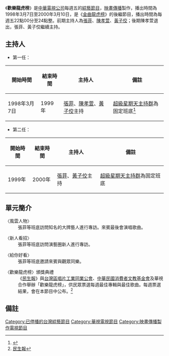 {{Infobox television
| 名稱 = 歡樂龍虎榜<br>Happy 9
| 圖片 = 
| 圖說 = 歡樂龍虎榜
| 分類 = [[娛樂|娛樂]]、[[綜藝節目|綜藝節目]]
| 國家 = {{TWN}}
| 語言 = [[閩南語|閩南語]]、[[國語|國語]]
| 主持 = 詳見主持人條目
| 標語 = 
| 製作人 = [[郭建宏_(製作人)|郭建宏]]、[[薛聖棻|薛聖棻]]
| 製作公司 = [[映畫傳播|映畫傳播]]
| 集數 = 
| 每集長 = 90分鐘
| 頻道 = [[華視|華視]]
| 開始 =  1998年3月7日
| 結束 =  2000年
| 早於 = [[金曲龍虎榜|龍虎榜精選]]
}}
《'''歡樂龍虎榜'''》是[[中華電視公司|中華電視公司]]每週五的[[綜藝節目|綜藝節目]]，[[映畫傳播|映畫傳播]]製作，播出時間為1998年3月7日至2000年3月10日，是《[[金曲龍虎榜|金曲龍虎榜]]》的後繼節目，播出時間為每週五22點00分至24點整。前期主持人為[[張菲|張菲]]、[[陳孝萱|陳孝萱]]、[[黃子佼|黃子佼]]；後期陳孝萱退出，張菲、黃子佼繼續主持。

==主持人==
*第一任：
{| class="wikitable"
|-
! 開始時間 !! 結束時間 !! 主持人 !!備註
|-
|1998年3月7日
|1999年
|[[張菲|張菲]]、[[陳孝萱|陳孝萱]]、[[黃子佼|黃子佼]]主持
|[[超級星期天|超級星期天主持群]]為固定班底<ref>{{Cite web |url=https://www.youtube.com/watch?v=mQ3ia-H35IE |title=1997年歡樂龍虎榜頒獎典禮 |access-date=2015-10-24 |archive-date=2016-04-02 |archive-url=https://web.archive.org/web/20160402002324/https://www.youtube.com/watch?v=mQ3ia-H35IE |dead-url=no }}</ref>

|}
*第二任：
{| class="wikitable"
|-
! 開始時間 !! 結束時間 !! 主持人 !!備註
|-
|1999年
|2000年
|[[張菲|張菲]]、[[黃子佼|黃子佼]]主持
|[[超級星期天|超級星期天主持群]]為固定班底
|}
==單元簡介==

;〈風雲人物〉
:張菲等班底訪問知名的大牌藝人進行專訪。來賓最後會演唱歌曲。

;〈新人看招〉
:張菲等班底訪問演藝圈新人進行專訪。

;〈給你好看〉
:張菲等班底邀請來賓與觀眾同樂。

;〈歡樂龍虎榜〉頒獎典禮
:《[[民生報|民生報]]》與[[台灣區唱片工業同業公會|台灣區唱片工業同業公會]]、[[中華民國消費者文教基金會|中華民國消費者文教基金會]]及華視合作舉辦「歡樂龍虎榜」，供民眾票選每週最佳專輯與最佳歌曲。每週票選結果，會在本節目中公布。<ref>[[:民生報#.E8.B7.A8.E5.AA.92.E9.AB.94.E5.90.88.E4.BD.9C|民生報]]</ref>

==備註==
{{Reflist}}

{{電視節目的變遷
|電視台=[[中華電視公司|中華電視公司]]
|播放檔次=每週五21點整至22點30分
|節目名稱=歡樂龍虎榜<br />（1998年3月7日～2000年3月10日）
|上一節目=金曲龍虎榜<br />（1989年9月30日－1998年2月28日）
|下一節目=吉祥如意年年來 (20:00-21:15)<br />（2000年3月17日～2000年3月31日）
-----------------------------------------------------
捍衛中華民國之夜－千禧2000 (21:00-24:00)<br />（2000年3月17日）
-----------------------------------------------------
群星會鐵人 (21:15-22:30)<br />（2000年3月31日－2000年9月29日）
-----------------------------------------------------
群星會鐵人 (21:00-22:30)<br />（2000年10月6日－2000年12月8日）
}}

[[Category:已停播的台灣綜藝節目|Category:已停播的台灣綜藝節目]]
[[Category:華視電視節目|Category:華視電視節目]]
[[Category:映畫傳播製作電視節目|Category:映畫傳播製作電視節目]]